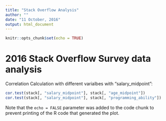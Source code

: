 ```yaml
---
title: "Stack Overflow Analysis"
author: ""
date: "11 October, 2016"
output: html_document
---
```


```r
knitr::opts_chunk$set(echo = TRUE)
```

# 2016 Stack Overflow Survey data analysis

Correlation Calculation with different varialbes with "salary_midpoint":

```r
cor.test(stack[, "salary_midpoint"], stack[, "age_midpoint"])
cor.test(stack[, "salary_midpoint"], stack[, "programming_ability"])

```

Note that the `echo = FALSE` parameter was added to the code chunk to prevent printing of the R code that generated the plot.
